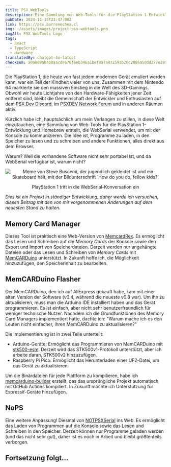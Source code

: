 ```yaml
---
title: PSX WebTools
description: Eine Sammlung von Web-Tools für die PlayStation 1-Entwicklung und Homebrew, die WebSerial verwendet, um mit der Konsole zu interagieren.
pubDate: 2024-11-15T23:47:00Z
link: https://psx.barrenechea.cl
img: ~/assets/images/project-psx-webtools.png
imgAlt: PSX WebTools Logo
tags:
  - React
  - TypeScript
  - Hardware
translatedBy: chatgpt-4o-latest
checksum: a0a008abab0aacde676f6eb346a1bef8a7a87259ab26c2886a50dd277e29fb01
---
```



Die PlayStation 1, die heute von fast jedem modernen Gerät emuliert werden kann, war ein Teil der Kindheit vieler von uns. Zusammen mit dem Nintendo 64 markierte sie den massiven Einstieg in die Welt des 3D-Gamings.  
Obwohl wir heute Lichtjahre von den Hardware-Fähigkeiten jener Zeit entfernt sind, bleibt die Gemeinschaft der Entwickler und Enthusiasten auf dem [PSX.Dev Discord](https://www.psx.dev), im [PSXDEV Network Forum](https://www.psxdev.net) und in anderen Räumen aktiv.

Kürzlich habe ich, hauptsächlich um mein Verlangen zu stillen, in diese Welt einzutauchen, eine Sammlung von Web-Tools für die PlayStation 1-Entwicklung und Homebrew erstellt, die WebSerial verwendet, um mit der Konsole zu kommunizieren. Die Idee ist, Programme zu laden, in den Speicher zu lesen und zu schreiben und andere Funktionen, alles direkt aus dem Browser.

Warum? Weil die vorhandene Software nicht sehr portabel ist, und da WebSerial verfügbar ist, warum nicht?

<div align="center">
  <Image
    src={FellowKids}
    alt="Meme von Steve Buscemi, der jugendlich gekleidet ist und ein Skateboard hält, mit der Bildunterschrift 'How do you do, fellow kids?'"
    format="webp"
  />
  <p class="italic">PlayStation 1 tritt in die WebSerial-Konversation ein</p>
</div>

_Dies ist ein Projekt in ständiger Entwicklung, daher werde ich versuchen, diesen Beitrag mit den von mir vorgenommenen Änderungen auf dem neuesten Stand zu halten._

## Memory Card Manager

Dieses Tool ist praktisch eine Web-Version von [MemcardRex](https://github.com/ShendoXT/memcardrex). Es ermöglicht das Lesen und Schreiben auf die _Memory Cards_ der Konsole sowie den Export und Import von Speicherdateien. Derzeit werden nur angehängte Dateien oder das Lesen und Schreiben von _Memory Cards_ mit [MemCARDuino](https://github.com/ShendoXT/memcarduino) unterstützt. In Zukunft hoffe ich, die Möglichkeit hinzuzufügen, den Speicherinhalt zu bearbeiten.

## MemCARDuino Flasher

Der MemCARDuino, den ich auf AliExpress gekauft habe, kam mit einer alten Version der Software (v0.4, während die neueste v0.8 war). Um ihn zu aktualisieren, muss man die Arduino IDE installiert haben und das Gerät programmieren. Es ist einfach, aber nicht sehr benutzerfreundlich für weniger technische Nutzer. Nachdem ich die Grundfunktionen des Memory Card Managers implementiert hatte, dachte ich: "Warum mache ich es den Leuten nicht einfacher, ihren MemCARDuino zu aktualisieren?"

Die Implementierung ist in zwei Teile unterteilt:

- Arduino-Geräte: Ermöglicht das Programmieren von MemCARDuino mit [stk500-esm](https://github.com/barrenechea/stk500-esm). Derzeit wird das STK500v1-Protokoll unterstützt, aber ich arbeite daran, STK500v2 hinzuzufügen.
- Raspberry Pi Pico: Ermöglicht das Herunterladen einer UF2-Datei, um das Gerät zu aktualisieren.

Um die Binärdateien für jede Plattform zu kompilieren, habe ich [memcarduino-builder](https://github.com/barrenechea/memcarduino-builder) erstellt, das das ursprüngliche Projekt automatisch mit GitHub Actions kompiliert. In Zukunft möchte ich Unterstützung für Espressif-Geräte hinzufügen.

## NoPS

Eine weitere Anpassung! Diesmal von [NOTPSXSerial](https://github.com/leafy-psx/NOTPSXSerial) ins Web. Es ermöglicht das Laden von Programmen auf die Konsole sowie das Lesen und Schreiben in den Speicher. Derzeit können nur Programme geladen werden (und das nicht sehr gut), daher ist es noch in Arbeit und bleibt größtenteils verborgen.

## Fortsetzung folgt...
